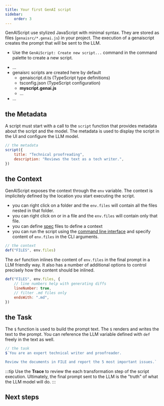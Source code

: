 ```yaml
---
title: Your first GenAI script
sidebar:
    order: 3
---
```


GenAIScript use stylized JavaScript with minimal syntax. They are stored as files (`genaisrc/*.genai.js`) in your project. The execution of a genaiscript creates the prompt that will be sent to the LLM.

- Use the `GenAiScript: Create new script...` command in the command palette to create a new script.

<FileTree>

- …
- genaisrc scripts are created here by default
  - genaiscript.d.ts (TypeScript type definitions)
  - tsconfig.json (TypeScript configuration)
  - **myscript.genai.js**
  - …
- …

</FileTree>

## the Metadata

A script must start with a call to the `script` function that provides metadata about the script
and the model. The metadata is used to display the script in the UI and configure the LLM model.

```js title="myscript.genai.js"
// the metadata
script({
    title: "Technical proofreading",
    description: "Reviews the text as a tech writer.",
})
```

## the Context

GenAIScript exposes the context through the `env` variable. The context is implicitely defined by the location you start executing the script.

-   you can right click on a folder and the `env.files` will contain all the files nested in that folder.
-   you can right click on or in a file and the `env.files` will contain only that file.
-   you can define [spec](/genaisrc/reference/spec) files to define a context
-   you can run the script using the [command line interface](/genaisrc/reference/cli) and specify content of `env.files` in the CLI arguments.

```js
// the context
def("FILES", env.files)
```

The `def` function inlines the content of `env.files` in the final prompt in a LLM friendly way. It also has a number of additional options to control precisely how the content should be inlined.

```js
def("FILES", env.files, {
    // line numbers help with generating diffs
    lineNumber: true,
    // filter .md files only
    endsWith: ".md",
})
```

## the Task

The `$` function is used to build the prompt text. The `$` renders and writes the text to the prompt. You can reference the LLM variable defined with `def` freely in the text as well.

```js
// the task
$`You are an expert technical writer and proofreader.

Review the documents in FILE and report the 5 most important issues.`
```

:::tip
Use the **Trace** to review the each transformation step of the script execution. Ultimately,
the final prompt sent to the LLM is the "truth" of what the LLM model will do.
:::

## Next steps